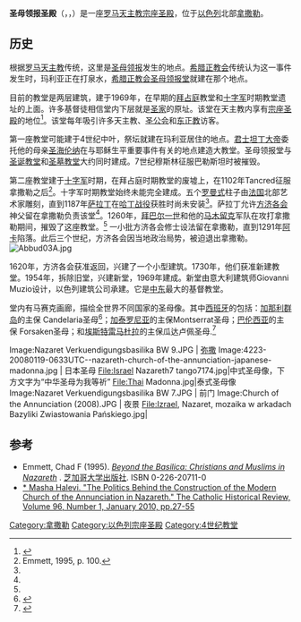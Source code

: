 {{Infobox religious building
|building_name=圣母领报堂
|image=Nazaret Verkuendigungsbasilika BW 16.JPG
|location=[[以色列|以色列]][[拿撒勒|拿撒勒]]
|religious_affiliation=[[罗马天主教|罗马天主教]]
|consecration_year=1969
|status=[[宗座圣殿|宗座圣殿]]
|year_completed=1969
|dome_height_outer=55米
}}
'''圣母领报圣殿'''（{{lang-he|כנסיית הבשורה}}，{{lang-ar|كنيسة البشارة}}，{{lang-el|Εκκλησία του Ευαγγελισμού της Θεοτόκου|Ekklisía tou Evangelismoú tis Theotókou}}）是一座[[罗马天主教|罗马天主教]][[宗座圣殿|宗座圣殿]]，位于[[以色列|以色列]]北部[[拿撒勒|拿撒勒]]。

==历史==
根据[[罗马天主教|罗马天主教]]传统，这里是[[圣母领报|圣母领报]]发生的地点。[[希腊正教会|希腊正教会]]传统认为这一事件发生时，玛利亚正在打泉水，[[希腊正教会圣母领报堂|希腊正教会圣母领报堂]]就建在那个地点。

目前的教堂是两层建筑，建于1969年，在早期的[[拜占庭|拜占庭]]教堂和[[十字军|十字军]]时期教堂遗址的上面。许多基督徒相信堂内下层就是[[圣家圣殿_(洛雷托)|圣家]]的原址。该堂在天主教内享有[[宗座圣殿|宗座圣殿]]的地位<ref>{{Cite web |url=http://www.adoremus.org/DomusEcclesiae.html |title=存档副本 |accessdate=2016-02-09 |archive-date=2016-10-09 |archive-url=https://web.archive.org/web/20161009065744/http://www.adoremus.org/DomusEcclesiae.html |dead-url=yes }}</ref>。该堂每年吸引许多天主教、[[圣公会|圣公会]]和[[东正教|东正教]]访客。 

第一座教堂可能建于4世纪中叶，祭坛就建在玛利亚居住的地点。[[君士坦丁大帝|君士坦丁大帝]]委托他的母亲[[圣海伦纳|圣海伦纳]]在与耶稣生平重要事件有关的地点建造大教堂。圣母领报堂与[[圣诞教堂|圣诞教堂]]和[[圣墓教堂|圣墓教堂]]大约同时建成。7世纪穆斯林征服巴勒斯坦时被摧毁。

第二座教堂建于[[十字军|十字军]]时期，在拜占庭时期教堂的废墟上，在1102年Tancred征服拿撒勒之后<ref name=Emmettp100>Emmett, 1995, p. 100.</ref>。十字军时期教堂始终未能完全建成。五个[[罗曼式建筑|罗曼式]]柱子由[[法国|法国]]北部艺术家雕刻，直到1187年[[萨拉丁|萨拉丁]]在[[哈丁战役|哈丁战役]]获胜时尚未安装<ref name=Emmettp100/>。萨拉丁允许[[方济各会|方济各会]]神父留在拿撒勒负责该堂<ref name=Emmettp100/>。1260年，[[拜巴尔一世|拜巴尔一世]]和他的[[马木留克|马木留克]]军队在攻打拿撒勒期间，摧毁了这座教堂。<ref name=Emmettp100/> 一小批方济各会修士设法留在拿撒勒，直到1291年[[阿卡_(以色列)|阿卡]]陷落。此后三个世纪，方济各会因当地政治局势，被迫退出拿撒勒。
[[File:Abbud03A.jpg|thumb]]   

1620年，方济各会获准返回，兴建了一个小型建筑。1730年，他们获准新建教堂。1954年，拆除旧堂，兴建新堂，1969年建成。新堂由意大利建筑师Giovanni Muzio设计，以色列建筑公司承建。它是[[中东|中东]]最大的基督教堂。

堂内有马赛克画廊，描绘全世界不同国家的圣母像。其中[[西班牙|西班牙]]的包括：[[加那利群岛|加那利群岛]]的主保 Candelaria圣母<ref>{{Cite web |url=http://www.franciscanos.es/index.php/noticias/4-noticias-ofm/895-cristianos-en-tierra-santa |title=Cristianos en Tierra Santa |accessdate=2016-02-09 |archive-date=2014-12-05 |archive-url=https://web.archive.org/web/20141205040835/http://www.franciscanos.es/index.php/noticias/4-noticias-ofm/895-cristianos-en-tierra-santa |dead-url=no }}</ref>；[[加泰罗尼亚|加泰罗尼亚]]的主保Montserrat圣母；[[巴伦西亚|巴伦西亚]]的主保 Forsaken圣母；和[[埃斯特雷马杜拉|埃斯特雷马杜拉]]的主保瓜达卢佩圣母.<ref>{{Cite web |url=http://www.elperiodicoextremadura.com/noticias/provinciacaceres/la-patrona-extremena-sera-entronizada-en-basilica-de-anunciacion_638814.html |title=La patrona extremeña será entronizada en la basílica de la Anunciación |accessdate=2016-02-09 |archive-date=2016-03-05 |archive-url=https://web.archive.org/web/20160305011923/http://www.elperiodicoextremadura.com/noticias/provinciacaceres/la-patrona-extremena-sera-entronizada-en-basilica-de-anunciacion_638814.html |dead-url=no }}</ref>

<gallery>
Image:Nazaret Verkuendigungsbasilika BW 9.JPG | [[弥撒|弥撒]]
Image:4223-20080119-0633UTC--nazareth-church-of-the-annunciation-japanese-madonna.jpg | 日本圣母
File:Israel Nazareth7 tango7174.jpg|中式圣母像，下方文字为“中华圣母为我等祈”
File:Thai Madonna.jpg|泰式圣母像
Image:Nazaret Verkuendigungsbasilika BW 7.JPG | 前门
Image:Church of the Annunciation (2008).JPG | 夜景
File:Izrael, Nazaret, mozaika w arkadach Bazyliki Zwiastowania Pańskiego.jpg| 
</gallery>

== 参考 ==
{{reflist}}
*Emmett, Chad F (1995). ''[http://books.google.ca/books?id=4CePgqIVGeIC&pg=PA101&dq=%22church+of+the+annunciation%22+nazareth&lr=&as_brr=3&sig=v8Chu3gbojfGCjuRs03Jj6ksFko#PPA100,M1 Beyond the Basilica: Christians and Muslims in Nazareth] {{Wayback|url=http://books.google.ca/books?id=4CePgqIVGeIC&pg=PA101&dq=%22church+of+the+annunciation%22+nazareth&lr=&as_brr=3&sig=v8Chu3gbojfGCjuRs03Jj6ksFko#PPA100,M1 |date=20140306035319 }}''. [[芝加哥大学出版社|芝加哥大学出版社]]. ISBN 0-226-20711-0
* [http://muse.jhu.edu/journals/catholic_historical_review/v096/96.1.halevi.pdf * Masha Halevi. "The Politics Behind the Construction of the Modern Church of the Annunciation in Nazareth." The Catholic Historical Review, Volume 96, Number 1, January 2010, pp.27-55] {{Wayback|url=http://muse.jhu.edu/journals/catholic_historical_review/v096/96.1.halevi.pdf |date=20160307085657 }}

{{coord|32|42|08|N|35|17|52|E|display=title|region:IL-Z_type:landmark_source:dewiki}}
[[Category:拿撒勒|Category:拿撒勒]]
[[Category:以色列宗座圣殿|Category:以色列宗座圣殿]]
[[Category:4世纪教堂|Category:4世纪教堂]]